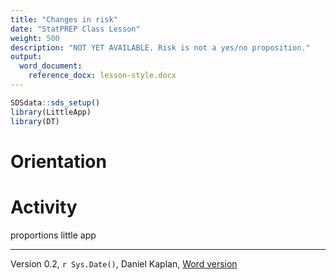 ```yaml
---
title: "Changes in risk"
date: "StatPREP Class Lesson"
weight: 500
description: "NOT YET AVAILABLE. Risk is not a yes/no proposition."
output:
  word_document:
    reference_docx: lesson-style.docx
---
```




```r
SDSdata::sds_setup()
library(LittleApp)
library(DT)
```

# Orientation


 
# Activity

proportions little app



----------------------

Version 0.2, `r Sys.Date()`, Daniel Kaplan, [Word version](`r paste0("/word-versions/",tools::file_path_sans_ext(knitr::current_input()), ".docx")`) 
